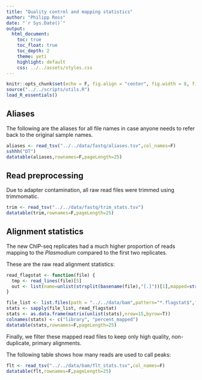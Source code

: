 ```yaml
---
title: "Quality control and mapping statistics"
author: "Philipp Ross"
date: "`r Sys.Date()`"
output: 
  html_document:
    toc: true
    toc_float: true
    toc_depth: 2
    theme: yeti
    highlight: default
    css: ../../assets/styles.css
---
```


```r
knitr::opts_chunk$set(echo = F, fig.align = "center", fig.width = 8, fig.height = 8, tidy = T, error = F, warning = F)
source("../../scripts/utils.R")
load_R_essentials()
```

## Aliases

The following are the aliases for all file names in case anyone needs to refer back to the original sample names.

```r
aliases <- read_tsv("../../data/fastq/aliases.tsv",col_names=F)
sshhh("DT")
datatable(aliases,rownames=F,pageLength=25) 
```

## Read preprocessing

Due to adapter contamination, all raw read files were trimmed using trimmomatic.

```r
trim <- read_tsv("../../data/fastq/trim_stats.tsv")
datatable(trim,rownames=F,pageLength=25)
```

## Alignment statistics

The new ChIP-seq replicates had a much higher proportion of reads mapping to the *Plasmodium* compared to the first two replicates.

These are the raw read alignment statistics:

```r
read_flagstat <- function(file) {
  tmp <- read_lines(file)[5]
  out <- list(name=unlist(strsplit(basename(file),"[.]"))[1],mapped=str_replace(str_replace(tmp, "[+] 0 mapped ", ""), " : N/A",""))
}

file_list <- list.files(path = "../../data/bam",pattern="*.flagstat$",full.names=T)
stats <- sapply(file_list, read_flagstat)
stats <- as.data.frame(matrix(unlist(stats),nrow=15,byrow=T))
colnames(stats) <- c("library", "percent_mapped")
datatable(stats,rownames=F,pageLength=25)
```

Finally, we filter these mapped read files to keep only high quality, non-duplicate, primary alignments.

The following table shows how many reads are used to call peaks:

```r
flt <- read_tsv("../../data/bam/flt_stats.tsv",col_names=F)
datatable(flt,rownames=F,pageLength=25)
```